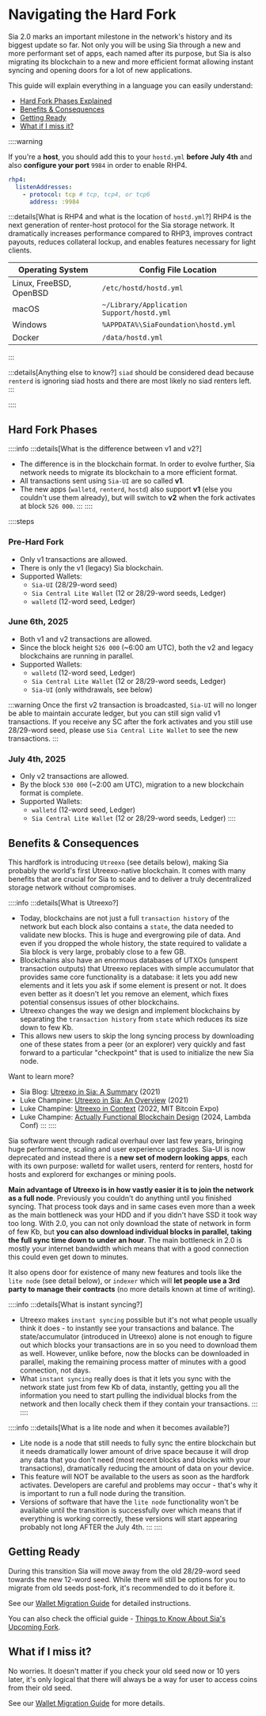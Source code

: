 # Navigating the Hard Fork

Sia 2.0 marks an important milestone in the network's history and its biggest update so far. Not only you will be using Sia through a new and more performant set of apps, each named after its purpose, but Sia is also migrating its blockchain to a new and more efficient format allowing instant syncing and opening doors for a lot of new applications.

This guide will explain everything in a language you can easily understand:
- [Hard Fork Phases Explained](#hard-fork-phases)
- [Benefits & Consequences](#benefits--consequences)
- [Getting Ready](#getting-ready)
- [What if I miss it?](#what-if-i-miss-it)

::::warning

If you're a **host**, you should add this to your `hostd.yml` **before July 4th** and also **configure your port** `9984` in order to enable RHP4.

```yml
rhp4:
  listenAddresses:
    - protocol: tcp # tcp, tcp4, or tcp6
      address: :9984
```

:::details[What is RHP4 and what is the location of `hostd.yml`?]
RHP4 is the next generation of renter-host protocol for the Sia storage network. It dramatically increases performance compared to RHP3, improves contract payouts, reduces collateral lockup, and enables features necessary for light clients.

| **Operating System** | **Config File Location** |
| ------- | ----------- |
| Linux, FreeBSD, OpenBSD | `/etc/hostd/hostd.yml` |
| macOS | `~/Library/Application Support/hostd.yml` |
| Windows | `%APPDATA%\SiaFoundation\hostd.yml` |
| Docker | `/data/hostd.yml` |
:::

:::details[Anything else to know?]
`siad` should be considered dead because `renterd` is ignoring siad hosts and there are most likely no siad renters left.
:::

::::

## Hard Fork Phases

::::info
:::details[What is the difference between v1 and v2?]
- The difference is in the blockchain format. In order to evolve further, Sia network needs to migrate its blockchain to a more efficient format.
- All transactions sent using `Sia-UI` are so called **v1**. 
- The new apps (`walletd`, `renterd`, `hostd`) also support **v1** (else you couldn't use them already), but will switch to **v2** when the fork activates at block `526 000`.
:::
::::


::::steps
### Pre-Hard Fork
- Only v1 transactions are allowed.
- There is only the v1 (legacy) Sia blockchain.
- Supported Wallets: 
    - `Sia-UI` (28/29-word seed)
    - `Sia Central Lite Wallet` (12 or 28/29-word seeds, Ledger)
    - `walletd` (12-word seed, Ledger)

### June 6th, 2025
- Both v1 and v2 transactions are allowed.
- Since the block height `526 000` (~6:00 am UTC), both the v2 and legacy blockchains are running in parallel.
- Supported Wallets: 
    - `walletd` (12-word seed, Ledger)
    - `Sia Central Lite Wallet` (12 or 28/29-word seeds, Ledger)
    - `Sia-UI` (only withdrawals, see below)
    
:::warning
Once the first v2 transaction is broadcasted, `Sia-UI` will no longer be able to maintain accurate ledger, but you can still sign valid v1 transactions. If you receive any SC after the fork activates and you still use 28/29-word seed, please use `Sia Central Lite Wallet` to see the new transactions.
:::

### July 4th, 2025
- Only v2 transactions are allowed.
- By the block `530 000` (~2:00 am UTC), migration to a new blockchain format is complete.
- Supported Wallets: 
    - `walletd` (12-word seed, Ledger)
    - `Sia Central Lite Wallet` (12 or 28/29-word seeds, Ledger)
::::

## Benefits & Consequences

This hardfork is introducing `Utreexo` (see details below), making Sia probably the world's first Utreexo-native blockchain. It comes with many benefits that are crucial for Sia to scale and to deliver a truly decentralized storage network without compromises.

::::info
:::details[What is Utreexo?]
- Today, blockchains are not just a full `transaction history` of the network but each block also contains a `state`, the data needed to validate new blocks. This is huge and evergrowing pile of data. And even if you dropped the whole history, the state required to validate a Sia block is very large, probably close to a few GB.
- Blockchains also have an enormous databases of UTXOs (unspent transaction outputs) that Utreexo replaces with simple accumulator that provides same core functionality is a database: it lets you add new elements and it lets you ask if some element is present or not. It does even better as it doesn't let you remove an element, which fixes potential consensus issues of other blockchains.
- Utreexo changes the way we design and implement blockchains by separating the `transaction history` from `state` which reduces its size down to few Kb.
- This allows new users to skip the long syncing process by downloading one of these states from a peer (or an explorer) very quickly and fast forward to a particular "checkpoint" that is used to initialize the new Sia node.


Want to learn more?
- Sia Blog: [Utreexo in Sia: A Summary](https://blog.sia.tech/utreexo-for-sia-an-overview-fe14e80a7919) (2021)
- Luke Champine: [Utreexo in Sia: An Overview](https://lukechampine.com/utreexo.html) (2021)
- Luke Champine: [Utreexo in Context](https://lukechampine.com/utreexo-talk.html) (2022, MIT Bitcoin Expo)
- Luke Champine: [Actually Functional Blockchain Design](https://www.youtube.com/watch?v=DDqukD6GWoc) (2024, Lambda Conf)
:::
::::

Sia software went through radical overhaul over last few years, bringing huge performance, scaling and user experience upgrades. Sia-UI is now deprecated and instead there is a **new set of modern looking apps**, each with its own purpose: walletd for wallet users, renterd for renters, hostd for hosts and explorerd for exchanges or mining pools.

**Main advantage of Utreexo is in how vastly easier it is to join the network as a full node**. Previously you couldn't do anything until you finished syncing. That process took days and in same cases even more than a week as the main bottleneck was your HDD and if you didn't have SSD it took way too long. With 2.0, you can not only download the state of network in form of few Kb, but **you can also download individual blocks in parallel, taking the full sync time down to under an hour**. The main bottleneck in 2.0 is mostly your internet bandwidth which means that with a good connection this could even get down to minutes.

It also opens door for existence of many new features and tools like the `lite node` (see detail below), or `indexer` which will **let people use a 3rd party to manage their contracts** (no more details known at time of writing).

::::info
:::details[What is instant syncing?]
- Utreexo makes `instant syncing` possible but it's not what people usually think it does - to instantly see your transactions and balance. The state/accumulator (introduced in Utreexo) alone is not enough to figure out which blocks your transactions are in so you need to download them as well. However, unlike before, now the blocks can be downloaded in parallel, making the remaining process matter of minutes with a good connection, not days.
- What `instant syncing` really does is that it lets you sync with the network state just from few Kb of data, instantly, getting you all the information you need to start pulling the individual blocks from the network and then locally check them if they contain your transactions.
:::
::::

::::info
:::details[What is a lite node and when it becomes available?]
- Lite node is a node that still needs to fully sync the entire blockchain but it needs dramatically lower amount of drive space because it will drop any data that you don't need (most recent blocks and blocks with your transactions), dramatically reducing the amount of data on your device.
- This feature will NOT be available to the users as soon as the hardfork activates. Developers are careful and problems may occur - that's why it is important to run a full node during the transition.
- Versions of software that have the `lite node` functionality won't be available until the transition is successfully over which means that if everything is working correctly, these versions will start appearing probably not long AFTER the July 4th.
:::
::::


## Getting Ready

During this transition Sia will move away from the old 28/29-word seed towards the new 12-word seed. While there will still be options for you to migrate from old seeds post-fork, it's recommended to do it before it.

See our [Wallet Migration Guide](/wallet-migration) for detailed instructions.

You can also check the official guide - [Things to Know About Sia's Upcoming Fork](https://docs.sia.tech/navigating-the-v2-hardfork/v2).

## What if I miss it?

No worries. It doesn't matter if you check your old seed now or 10 yers later, it's only logical that there will always be a way for user to access coins from their old seed. 

See our [Wallet Migration Guide](/wallet-migration) for more details.